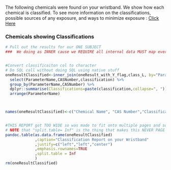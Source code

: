 
The following chemicals were found on your wristband.  We show how each chemical is classified.  To see more information on the classifications, possible sources of any exposure, and ways to minimize exposure :  [Click Here](#class_link_id)

### Chemicals showing Classifications
```r
# Pull out the results for our ONE SUBJECT
###  We doing as INNER cause we REQUIRE all internal data MUST map every tested chem to a classification


#Convert classificaiton col to character
# Do SQL call without doing SQL using native stuff
oneResultClassified<-inner_join(oneResult_with_Y_flag,class_L, by="ParameterID") %>% 
  select(ParameterName,CASNumber,classification) %>%
  group_by(ParameterName,CASNumber) %>%
  dplyr::summarise(Classifications=paste(classification,collapse=", ")) %>%
  arrange(ParameterName) 



names(oneResultClassified)<-c("Chemical Name", "CAS Number","Classification(s)")


#THIS REPORT got TOO WIDE so was made to fit onto multiple pages and so the basic table point was LOST
# NOTE that "split.table= Inf" is the thing that makes this NEVER PAGE WRAP and so is good for HTML but not so good for WORD
pandoc.table(as.data.frame(oneResultClassified)
             ,caption="Classification Report on your Wristband"
             ,justify=c("left","left","center")
             ,emphasis.rownames=TRUE
             ,split.table = Inf
             )
rm(oneResultClassified)

```

<br>
<br>

